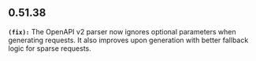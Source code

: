 ## 0.51.38
**`(fix):`** The OpenAPI v2 parser now ignores optional parameters when generating requests. It also improves upon generation with 
better fallback logic for sparse requests.


